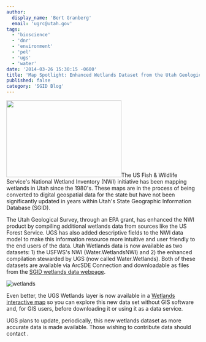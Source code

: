 ```yaml
---
author:
  display_name: 'Bert Granberg'
  email: 'ugrc@utah.gov'
tags:
  - 'bioscience'
  - 'dnr'
  - 'environment'
  - 'pel'
  - 'ugs'
  - 'water'
date: '2014-03-26 15:30:15 -0600'
title: 'Map Spotlight: Enhanced Wetlands Dataset from the Utah Geological Survey'
published: false
category: 'SGID Blog'
---
```



<p><a href="/images/404.png"><img src="/images/404.png" alt="" title="Wetland" width="300" height="200" class="inline-text-right" /></a>The US Fish & Wildlife Service's National Wetland Inventory (NWI) initiative has been mapping wetlands in Utah since the 1980's. These maps are in the process of being converted to digital geospatial data for the state but have not been significantly updated in years within Utah's State Geographic Information Database (SGID).</p>
<p>The Utah Geological Survey, through an EPA grant, has enhanced the NWI product by compiling additional wetlands data from sources like the US Forest Service. UGS has also added descriptive fields to the NWI data model to make this information resource more intuitive and user friendly to the end users of the data. Utah Wetlands data is now available as two datasets: 1) the USFWS's NWI (Water.WetlandsNWI) and 2) the enhanced compilation stewarded by UGS (now called Water.Wetlands). Both of these datasets are available via ArcSDE Connection and downloadable as files from the <a href="/products/sgid/water/wetlands-and-riparian">SGID wetlands data webpage</a>.</p>
<p>

![wetlands](../../images/pillar-blog/2014-03-26-mapping-spotlight-enhanced-wetlands-dataset-from-the-utah-geological-survey/wetlands_agol.png)

Even better, the UGS Wetlands layer is now available in a <a href="http://bit.ly/1hK0rqQ ">Wetlands interactive map</a> so you can explore this new data set without GIS software and, for GIS users, before downloading it or using it as a data service.</p>

<p>
  UGS plans to update, periodically, this new wetlands dataset as more accurate data is made available. Those wishing to
  contribute data should contact <Contacts subject={frontmatter.title} contactKey="wetlands" inline />.
</p>
